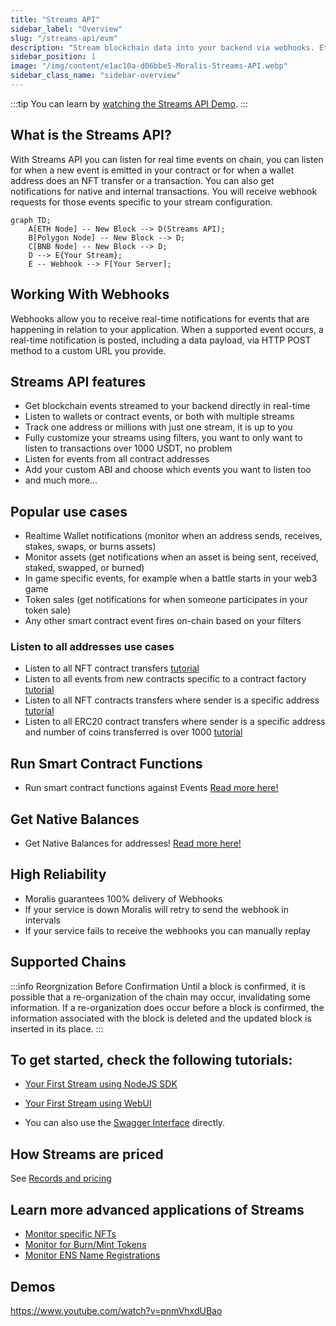 ```yaml
---
title: "Streams API"
sidebar_label: "Overview"
slug: "/streams-api/evm"
description: "Stream blockchain data into your backend via webhooks. Ethereum, Polygon, Avalanche, BNB Chain, Fantom, Cronos, Arbitrum, Ronin and testnets are supported. More networks to be added soon."
sidebar_position: 1
image: "/img/content/e1ac10a-d06bbe5-Moralis-Streams-API.webp"
sidebar_class_name: "sidebar-overview"
---
```



:::tip
You can learn by [watching the Streams API Demo](#demos).
:::

## What is the Streams API?

With Streams API you can listen for real time events on chain, you can listen for when a new event is emitted in your contract or for when a wallet address does an NFT transfer or a transaction. You can also get notifications for native and internal transactions. You will receive webhook requests for those events specific to your stream configuration.

```mermaid
graph TD;
    A[ETH Node] -- New Block --> D(Streams API);
    B[Polygon Node] -- New Block --> D;
    C[BNB Node] -- New Block --> D;
    D --> E{Your Stream};
    E -- Webhook --> F[Your Server];
```

## Working With Webhooks

Webhooks allow you to receive real-time notifications for events that are happening in relation to your application. When a supported event occurs, a real-time notification is posted, including a data payload, via HTTP POST method to a custom URL you provide.

## Streams API features

- Get blockchain events streamed to your backend directly in real-time
- Listen to wallets or contract events, or both with multiple streams
- Track one address or millions with just one stream, it is up to you
- Fully customize your streams using filters, you want to only want to listen to transactions over 1000 USDT, no problem
- Listen for events from all contract addresses
- Add your custom ABI and choose which events you want to listen too
- and much more...

## Popular use cases

- Realtime Wallet notifications (monitor when an address sends, receives, stakes, swaps, or burns assets)
- Monitor assets (get notifications when an asset is being sent, received, staked, swapped, or burned)
- In game specific events, for example when a battle starts in your web3 game
- Token sales (get notifications for when someone participates in your token sale)
- Any other smart contract event fires on-chain based on your filters

### Listen to all addresses use cases

- Listen to all NFT contract transfers [tutorial](/streams-api/evm/how-to-listen-all-nft-transfers)
- Listen to all events from new contracts specific to a contract factory [tutorial](/streams-api/evm/how-to-listen-all-events-from-a-contract-factory)
- Listen to all NFT contracts transfers where sender is a specific address [tutorial](/streams-api/evm/how-to-listen-to-all-nft-transfers-sent-from-a-specific-address)
- Listen to all ERC20 contract transfers where sender is a specific address and number of coins transferred is over 1000 [tutorial](/streams-api/evm/how-to-listen-to-all-erc20-contract-transfers-over-certain-amount-sent-by-specific-address)

## Run Smart Contract Functions

- Run smart contract functions against Events [Read more here!](/streams-api/evm/triggers)

## Get Native Balances

- Get Native Balances for addresses! [Read more here!](/streams-api/evm/get-native-balances)

## High Reliability

- Moralis guarantees 100% delivery of Webhooks
- If your service is down Moralis will retry to send the webhook in intervals
- If your service fails to receive the webhooks you can manually replay

## Supported Chains


:::info Reorgnization Before Confirmation
Until a block is confirmed, it is possible that a re-organization of the chain may occur, invalidating some information. If a re-organization does occur before a block is confirmed, the information associated with the block is deleted and the updated block is inserted in its place.
:::

<EVMStreamChainData/>

## To get started, check the following tutorials:


  - <a href="/streams-api/evm/using-node-js-sdk">Your First Stream using NodeJS SDK</a>
  - <a href="/streams-api/evm/using-webui">Your First Stream using WebUI</a>

- You can also use the [Swagger Interface](https://api.moralis-streams.com/api-docs/) directly.

## How Streams are priced

See [Records and pricing](/streams-api/evm/records-and-pricing)

## Learn more advanced applications of Streams


  - <a href="/streams-api/evm/how-to-monitor-specific-nfts">Monitor specific NFTs</a>
  - <a href="/streams-api/evm/how-to-monitor-for-erc20-token-burns-or-mints">Monitor for Burn/Mint Tokens</a>
  - <a href="/streams-api/evm/how-to-monitor-ens-domain-registrations">Monitor ENS Name Registrations</a>


## Demos

https://www.youtube.com/watch?v=pnmVhxdUBao
